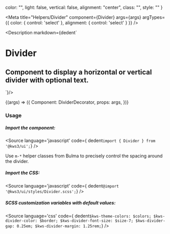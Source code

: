 
  color: "",
  light: false,
  vertical: false,
  alignment: "center",
  class: "",
  style: ""
}


<Version />

<Meta
  title="Helpers/Divider"
  component={Divider}
  args={args}
  argTypes={{
    color: {
      control: 'select'
    },
    alignment: {
      control: 'select'
    }
  }}
/>

<Description markdown={dedent`
# Divider
## Component to display a horizontal or vertical divider with optional text.
`}/>

<Canvas>
  <Story
  name="Divider"
  args={args}
  >
  {(args) => ({
    Component: DividerDecorator,
    props: args,
  })}
  </Story>
</Canvas>

<ArgsTable story="Divider" />


### Usage

##### Import the component:
<Source
  language='javascript'
  code={ dedent`import { Divider } from '@kws3/ui';`}
/>

<div class="notification is-light is-info">Use <code>m-*</code> helper classes from Bulma to precisely control the spacing around the divider.</div>


##### Import the CSS:
<Source
  language='javascript'
  code={ dedent`@import '@kws3/ui/styles/Divider.scss';`}
/>

##### SCSS customization variables with default values:
<Source
  language='css'
  code={ dedent`
    $kws-theme-colors: $colors;
    $kws-divider-color: $border;
    $kws-divider-font-size: $size-7;
    $kws-divider-gap: 0.25em;
    $kws-divider-margin: 1.25rem;
  `}
/>